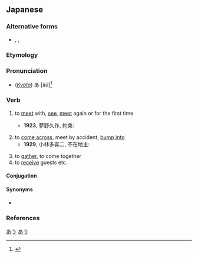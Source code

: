 ==Japanese==
{{ja-kanjitab|あ|sort=あう|yomi=kun}}

===Alternative forms===
* {{ja-l|逢う}}, {{ja-l|遭う}}, {{ja-l|遇う}}

===Etymology===
{{rfe|lang=ja}}

===Pronunciation===
{{ja-pron|あう|yomi=k|acc=1|a=Ja-au-meet(see) or fit.ogg}}
{{ja-ojad}}
* (''[[w:Kansai dialect|Kyoto]]'') あ{{overline|う}} [àú]<ref>{{R:Keihankei}}</ref>

===Verb===
{{ja-verb|kyu=會う|あう|hhira=あふ|type=1|tr=intrans}}

# to [[meet]] with, [[see]], [[meet]] again or for the first time
#: {{ja-usex-inline|'''会いたい'''|'''あいたい'''|I miss you|lit=I want to '''meet up''' [with you again]}}
#: {{ja-usex-inline|'''会いたかった'''んだ|'''あいたかった''' ん だ|I wanted to '''see''' [you again]; I'd missed you}}
#: {{ja-usex|[[友達]]に'''会えなくなる'''|ともだち に '''あえなくなる'''|to '''become unable to meet with''' one's friends}}
#* '''1923''', 夢野久作, 約束:
#*: {{ja-usex|「ある人が橋の下で友達に'''会う'''約束をして待っていた。|「ある ひと が はし の した で ともだち に '''あう''' やくそく を して まって いた。|This person had arranged to '''meet''' their friend under a bridge and was waiting for them there.}}
# to [[come across]], meet by accident, [[bump into]]
#* '''1929''', 小林多喜二, 不在地主:
#*: {{ja-usex|「誰とも道で'''会わねば'''ええな。|「だれ と も みち で '''あわねば''' ええ な。|Let's hope you don't '''bump into''' anyone on the road.}}
# to [[gather]], to come together
# to [[receive]] guests etc.

====Conjugation====
{{ja-go-u|あ}}
{{ja-conj-bungo|あ|4-p}}

====Synonyms====
* {{sense|come across}} {{ja-r|出会う|であう}}

{{attention|ja|is there a difference between と会う and に会う? could make a usage note [02:49, 30 July 2018 (UTC)]}}

===References===
<references />

[[Category:Japanese basic words|あう]]
[[Category:ja:JLPT-5|あう]]